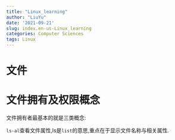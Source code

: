 ```yaml
---
title: "Linux_learning"
author: "LiuYu"
date: '2021-09-21'
slug: index.en-us-Linux_learning
categories: Computer Sciences
tags: Linux
---
```


# 文件
# 文件拥有及权限概念

文件拥有者最基本的就是三类概念:

`ls-al`查看文件属性,ls是`list`的意思,重点在于显示文件名称与相关属性.

